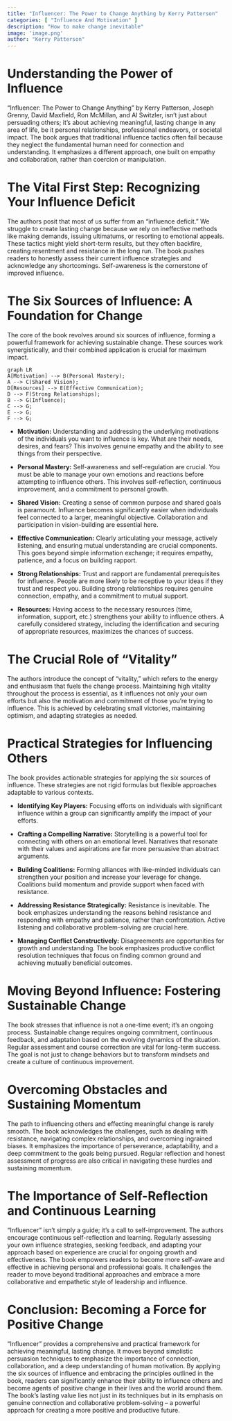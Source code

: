 ```yaml
---
title: "Influencer: The Power to Change Anything by Kerry Patterson"
categories: [ "Influence And Motivation" ]
description: "How to make change inevitable"
image: 'image.png'
author: "Kerry Patterson"
---
```

# Understanding the Power of Influence

"Influencer: The Power to Change Anything" by Kerry Patterson, Joseph Grenny, David Maxfield, Ron McMillan, and Al Switzler, isn't just about persuading others; it's about achieving meaningful, lasting change in any area of life, be it personal relationships, professional endeavors, or societal impact.  The book argues that traditional influence tactics often fail because they neglect the fundamental human need for connection and understanding.  It emphasizes a different approach, one built on empathy and collaboration, rather than coercion or manipulation.

# The Vital First Step: Recognizing Your Influence Deficit

The authors posit that most of us suffer from an "influence deficit." We struggle to create lasting change because we rely on ineffective methods like making demands, issuing ultimatums, or resorting to emotional appeals.  These tactics might yield short-term results, but they often backfire, creating resentment and resistance in the long run. The book pushes readers to honestly assess their current influence strategies and acknowledge any shortcomings.  Self-awareness is the cornerstone of improved influence.

# The Six Sources of Influence: A Foundation for Change

The core of the book revolves around six sources of influence, forming a powerful framework for achieving sustainable change. These sources work synergistically, and their combined application is crucial for maximum impact.


```mermaid
graph LR
A[Motivation] --> B(Personal Mastery);
A --> C(Shared Vision);
D[Resources] --> E(Effective Communication);
D --> F(Strong Relationships);
B --> G(Influence);
C --> G;
E --> G;
F --> G;
```


* **Motivation:**  Understanding and addressing the underlying motivations of the individuals you want to influence is key. What are their needs, desires, and fears?  This involves genuine empathy and the ability to see things from their perspective.

* **Personal Mastery:**  Self-awareness and self-regulation are crucial. You must be able to manage your own emotions and reactions before attempting to influence others.  This involves self-reflection, continuous improvement, and a commitment to personal growth.

* **Shared Vision:**  Creating a sense of common purpose and shared goals is paramount.  Influence becomes significantly easier when individuals feel connected to a larger, meaningful objective.  Collaboration and participation in vision-building are essential here.

* **Effective Communication:**  Clearly articulating your message, actively listening, and ensuring mutual understanding are crucial components. This goes beyond simple information exchange; it requires empathy, patience, and a focus on building rapport.

* **Strong Relationships:**  Trust and rapport are fundamental prerequisites for influence.  People are more likely to be receptive to your ideas if they trust and respect you.  Building strong relationships requires genuine connection, empathy, and a commitment to mutual support.

* **Resources:**  Having access to the necessary resources (time, information, support, etc.) strengthens your ability to influence others.  A carefully considered strategy, including the identification and securing of appropriate resources, maximizes the chances of success.



# The Crucial Role of  "Vitality"

The authors introduce the concept of "vitality," which refers to the energy and enthusiasm that fuels the change process.  Maintaining high vitality throughout the process is essential, as it influences not only your own efforts but also the motivation and commitment of those you're trying to influence.  This is achieved by celebrating small victories, maintaining optimism, and adapting strategies as needed.

# Practical Strategies for Influencing Others

The book provides actionable strategies for applying the six sources of influence. These strategies are not rigid formulas but flexible approaches adaptable to various contexts.

* **Identifying Key Players:**  Focusing efforts on individuals with significant influence within a group can significantly amplify the impact of your efforts.

* **Crafting a Compelling Narrative:**  Storytelling is a powerful tool for connecting with others on an emotional level.  Narratives that resonate with their values and aspirations are far more persuasive than abstract arguments.

* **Building Coalitions:**  Forming alliances with like-minded individuals can strengthen your position and increase your leverage for change.  Coalitions build momentum and provide support when faced with resistance.

* **Addressing Resistance Strategically:**  Resistance is inevitable. The book emphasizes understanding the reasons behind resistance and responding with empathy and patience, rather than confrontation.  Active listening and collaborative problem-solving are crucial here.

* **Managing Conflict Constructively:**  Disagreements are opportunities for growth and understanding.  The book emphasizes productive conflict resolution techniques that focus on finding common ground and achieving mutually beneficial outcomes.


# Moving Beyond Influence: Fostering Sustainable Change

The book stresses that influence is not a one-time event; it's an ongoing process.  Sustainable change requires ongoing commitment, continuous feedback, and adaptation based on the evolving dynamics of the situation.  Regular assessment and course correction are vital for long-term success.  The goal is not just to change behaviors but to transform mindsets and create a culture of continuous improvement.


# Overcoming Obstacles and Sustaining Momentum

The path to influencing others and effecting meaningful change is rarely smooth. The book acknowledges the challenges, such as dealing with resistance, navigating complex relationships, and overcoming ingrained biases.  It emphasizes the importance of perseverance, adaptability, and a deep commitment to the goals being pursued.  Regular reflection and honest assessment of progress are also critical in navigating these hurdles and sustaining momentum.


#  The Importance of Self-Reflection and Continuous Learning

"Influencer" isn't simply a guide; it's a call to self-improvement. The authors encourage continuous self-reflection and learning.  Regularly assessing your own influence strategies, seeking feedback, and adapting your approach based on experience are crucial for ongoing growth and effectiveness. The book empowers readers to become more self-aware and effective in achieving personal and professional goals.  It challenges the reader to move beyond traditional approaches and embrace a more collaborative and empathetic style of leadership and influence.


# Conclusion: Becoming a Force for Positive Change

"Influencer" provides a comprehensive and practical framework for achieving meaningful, lasting change. It moves beyond simplistic persuasion techniques to emphasize the importance of connection, collaboration, and a deep understanding of human motivation. By applying the six sources of influence and embracing the principles outlined in the book, readers can significantly enhance their ability to influence others and become agents of positive change in their lives and the world around them.  The book’s lasting value lies not just in its techniques but in its emphasis on genuine connection and collaborative problem-solving – a powerful approach for creating a more positive and productive future.

